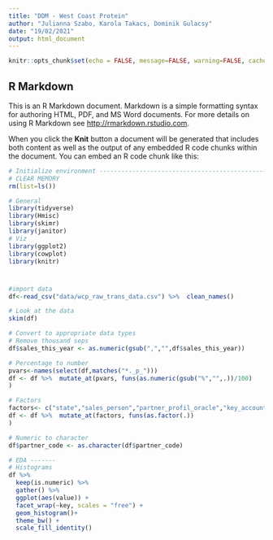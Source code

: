 ---
title: "DDM - West Coast Protein"
author: "Julianna Szabo, Karola Takacs, Dominik Gulacsy"
date: "19/02/2021"
output: html_document
---

```{r setup, include=FALSE}
knitr::opts_chunk$set(echo = FALSE, message=FALSE, warning=FALSE, cache = T)
```

## R Markdown

This is an R Markdown document. Markdown is a simple formatting syntax for authoring HTML, PDF, and MS Word documents. For more details on using R Markdown see <http://rmarkdown.rstudio.com>.

When you click the **Knit** button a document will be generated that includes both content as well as the output of any embedded R code chunks within the document. You can embed an R code chunk like this:

```{r initenv}
# Initialize environment --------------------------------------------------
# CLEAR MEMORY
rm(list=ls())

# General
library(tidyverse)
library(Hmisc)
library(skimr)
library(janitor)
# Viz
library(ggplot2)
library(cowplot)
library(knitr)
```

#

```{r dataimp}
#import data
df<-read_csv("data/wcp_raw_trans_data.csv") %>%  clean_names()

# Look at the data
skim(df)

# Convert to appropriate data types
# Remove thousand seps
df$sales_this_year <- as.numeric(gsub(",","",df$sales_this_year))

# Percentage to number
pvars<-names(select(df,matches("*._p_")))
df <- df %>%  mutate_at(pvars, funs(as.numeric(gsub("%","",.))/100)
)

# Factors
factors<- c("state","sales_person","partner_profil_oracle","key_accounts","amazon_web","relationship_quality","stand_alone_shops","active_partner")
df <- df %>%  mutate_at(factors, funs(as.factor(.))
)

# Numeric to character
df$partner_code <- as.character(df$partner_code)

```

<!-- ![](pic) -->

```{r eda}
# EDA -------
# Histograms
df %>%
  keep(is.numeric) %>% 
  gather() %>% 
  ggplot(aes(value)) +
  facet_wrap(~key, scales = "free") +
  geom_histogram()+
  theme_bw() + 
  scale_fill_identity()


```

